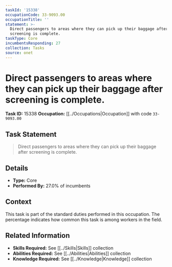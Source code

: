 ```yaml
---
taskId: '15338'
occupationCode: 33-9093.00
occupationTitle: ''
statement: >-
  Direct passengers to areas where they can pick up their baggage after
  screening is complete.
taskType: Core
incumbentsResponding: 27
collection: Tasks
source: onet
---
```

# Direct passengers to areas where they can pick up their baggage after screening is complete.

**Task ID:** 15338
**Occupation:** [[../Occupations|Occupation]] with code `33-9093.00`

## Task Statement

> Direct passengers to areas where they can pick up their baggage after screening is complete.

## Details

- **Type:** Core
- **Performed By:** 27.0% of incumbents

## Context

This task is part of the standard duties performed in this occupation. The percentage indicates how common this task is among workers in the field.

## Related Information

- **Skills Required:** See [[../Skills|Skills]] collection
- **Abilities Required:** See [[../Abilities|Abilities]] collection
- **Knowledge Required:** See [[../Knowledge|Knowledge]] collection
